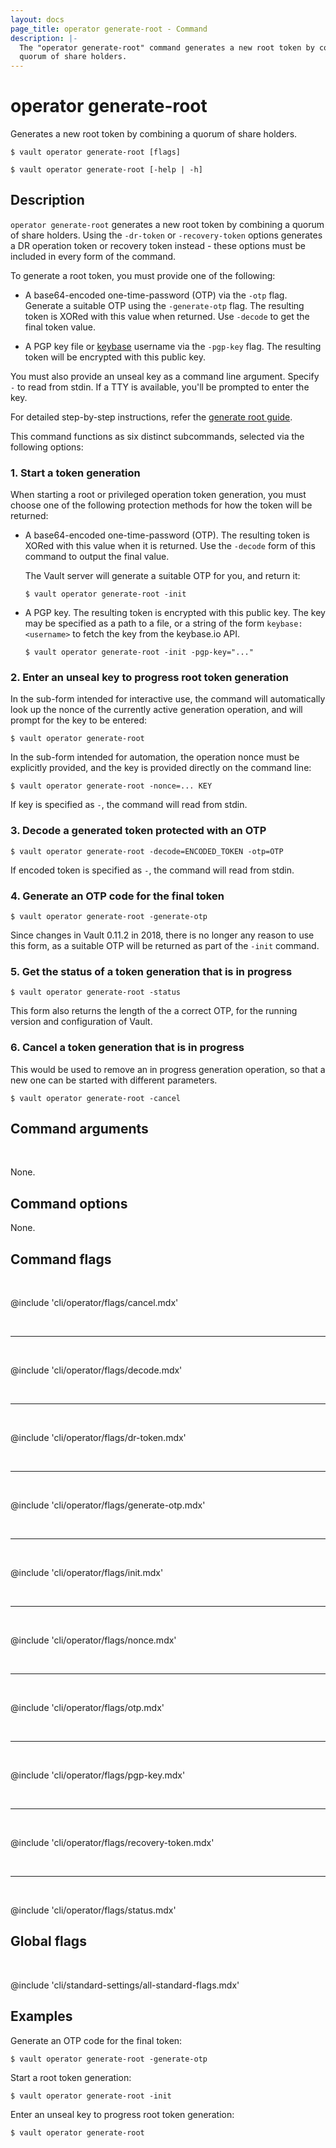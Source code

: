 ```yaml
---
layout: docs
page_title: operator generate-root - Command
description: |-
  The "operator generate-root" command generates a new root token by combining a
  quorum of share holders.
---
```


# operator generate-root

Generates a new root token by combining a quorum of share holders.

<CodeBlockConfig hideClipboard>

```shell-session
$ vault operator generate-root [flags]

$ vault operator generate-root [-help | -h]
```

</CodeBlockConfig>

## Description

`operator generate-root` generates a new root token by combining a quorum of
share holders. Using the `-dr-token` or `-recovery-token` options generates a DR
operation token or recovery token instead - these options must be included in
every form of the command.

To generate a root token, you must provide one of the following:

- A base64-encoded one-time-password (OTP) via the `-otp` flag. Generate a
suitable OTP using the `-generate-otp` flag. The resulting token is XORed with
this value when returned. Use `-decode` to get the final token value.

- A PGP key file or [keybase](/vault/docs/concepts/pgp-gpg-keybase) username via
the `-pgp-key` flag. The resulting token will be encrypted with this public key.

You must also provide an unseal key as a command line argument. Specify `-` to
read from stdin. If a TTY is available, you'll be prompted to enter the key.

For detailed step-by-step instructions, refer the [generate root guide](/vault/docs/troubleshoot/generate-root-token).

This command functions as six distinct subcommands, selected via the following options:

### 1. Start a token generation

When starting a root or privileged operation token generation, you must
choose one of the following protection methods for how the token will be
returned:

- A base64-encoded one-time-password (OTP). The resulting token is XORed
  with this value when it is returned. Use the `-decode` form of this
  command to output the final value.

  The Vault server will generate a suitable OTP for you, and return it:
  
  ```shell-session
  $ vault operator generate-root -init
  ```

- A PGP key. The resulting token is encrypted with this public key.
  The key may be specified as a path to a file, or a string of the
  form `keybase:<username>` to fetch the key from the keybase.io API.

  ```shell-session
  $ vault operator generate-root -init -pgp-key="..."
  ```

### 2. Enter an unseal key to progress root token generation

In the sub-form intended for interactive use, the command will
automatically look up the nonce of the currently active generation
operation, and will prompt for the key to be entered:

```shell-session
$ vault operator generate-root
```

In the sub-form intended for automation, the operation nonce must be
explicitly provided, and the key is provided directly on the command line:

```shell-session
$ vault operator generate-root -nonce=... KEY
```

If key is specified as `-`, the command will read from stdin.

### 3. Decode a generated token protected with an OTP

```shell-session
$ vault operator generate-root -decode=ENCODED_TOKEN -otp=OTP
```

If encoded token is specified as `-`, the command will read from stdin.

### 4. Generate an OTP code for the final token

```shell-session
$ vault operator generate-root -generate-otp
```

Since changes in Vault 0.11.2 in 2018, there is no longer any reason to
use this form, as a suitable OTP will be returned as part of the `-init`
command.

### 5. Get the status of a token generation that is in progress

```shell-session
$ vault operator generate-root -status
```

This form also returns the length of the a correct OTP, for the running
version and configuration of Vault.

### 6. Cancel a token generation that is in progress

This would be used to remove an in progress generation operation, so that
a new one can be started with different parameters.

```shell-session
$ vault operator generate-root -cancel
```

## Command arguments

<br />

None.

## Command options

None.

## Command flags

<br />

@include 'cli/operator/flags/cancel.mdx'

<br /><hr /><br />

@include 'cli/operator/flags/decode.mdx'

<br /><hr /><br />

@include 'cli/operator/flags/dr-token.mdx'

<br /><hr /><br />

@include 'cli/operator/flags/generate-otp.mdx'

<br /><hr /><br />

@include 'cli/operator/flags/init.mdx'

<br /><hr /><br />

@include 'cli/operator/flags/nonce.mdx'

<br /><hr /><br />

@include 'cli/operator/flags/otp.mdx'

<br /><hr /><br />

@include 'cli/operator/flags/pgp-key.mdx'

<br /><hr /><br />

@include 'cli/operator/flags/recovery-token.mdx'

<br /><hr /><br />

@include 'cli/operator/flags/status.mdx'

## Global flags

<br />

@include 'cli/standard-settings/all-standard-flags.mdx'

## Examples

Generate an OTP code for the final token:

```shell-session
$ vault operator generate-root -generate-otp
```

Start a root token generation:

```shell-session
$ vault operator generate-root -init
```

Enter an unseal key to progress root token generation:

```shell-session
$ vault operator generate-root
```
